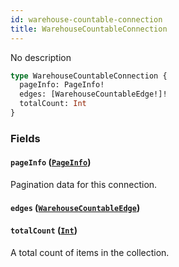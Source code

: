 ```yaml
---
id: warehouse-countable-connection
title: WarehouseCountableConnection
---
```



No description

```graphql
type WarehouseCountableConnection {
  pageInfo: PageInfo!
  edges: [WarehouseCountableEdge!]!
  totalCount: Int
}
```


### Fields

#### `pageInfo` ([`PageInfo`](../../../developer/api-reference/objects/page-info))

Pagination data for this connection.


#### `edges` ([`WarehouseCountableEdge`](../../../developer/api-reference/objects/warehouse-countable-edge))




#### `totalCount` ([`Int`](../../../developer/api-reference/scalars/int))

A total count of items in the collection.




